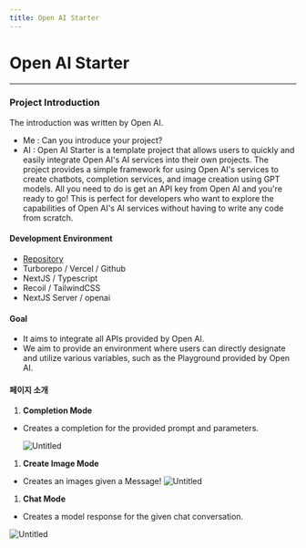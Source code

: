 ```yaml
---
title: Open AI Starter
---
```


# Open AI Starter

---

### Project Introduction

The introduction was written by Open AI.

- Me : Can you introduce your project?
- AI : Open AI Starter is a template project that allows users to quickly and easily integrate Open AI's AI services into their own projects. The project provides a simple framework for using Open AI's services to create chatbots, completion services, and image creation using GPT models. All you need to do is get an API key from Open AI and you're ready to go! This is perfect for developers who want to explore the capabilities of Open AI's AI services without having to write any code from scratch.

#### **Development Environment**

- [R](https://github.com/glory4god/openai)[epository](https://github.com/glory4god/openai-starter)
- Turborepo / Vercel / Github
- NextJS / Typescript
- Recoil / TailwindCSS
- NextJS Server / openai

#### **Goal**

- It aims to integrate all APIs provided by Open AI.
- We aim to provide an environment where users can directly designate and utilize various variables, such as the Playground provided by Open AI.

#### **페이지 소개**

1. **Completion Mode**

- Creates a completion for the provided prompt and parameters.

  ![Untitled](https://s3-us-west-2.amazonaws.com/secure.notion-static.com/5d4e6c9f-4e72-4029-bd1c-40fd02e68cb4/Untitled.png)

1. **Create Image Mode**

- Creates an images given a Message!
  ![Untitled](https://s3-us-west-2.amazonaws.com/secure.notion-static.com/7807e9c5-30e2-43d8-ae53-1de9d70f7081/Untitled.png)

1. **Chat Mode**

- Creates a model response for the given chat conversation.

![Untitled](https://s3-us-west-2.amazonaws.com/secure.notion-static.com/1ebdcaa9-f8af-43d9-b41e-7f47d3d55c12/Untitled.png)
